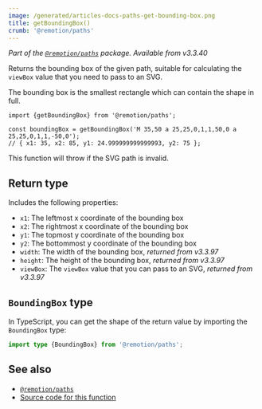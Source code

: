 ```yaml
---
image: /generated/articles-docs-paths-get-bounding-box.png
title: getBoundingBox()
crumb: '@remotion/paths'
---
```


_Part of the [`@remotion/paths`](/docs/paths) package. Available from v3.3.40_

Returns the bounding box of the given path, suitable for calculating the `viewBox` value that you need to pass to an SVG.

The bounding box is the smallest rectangle which can contain the shape in full.

```tsx twoslash title="get-bounding-box.ts"
import {getBoundingBox} from '@remotion/paths';

const boundingBox = getBoundingBox('M 35,50 a 25,25,0,1,1,50,0 a 25,25,0,1,1,-50,0');
// { x1: 35, x2: 85, y1: 24.999999999999993, y2: 75 };
```

This function will throw if the SVG path is invalid.

## Return type

Includes the following properties:

- `x1`: The leftmost x coordinate of the bounding box
- `x2`: The rightmost x coordinate of the bounding box
- `y1`: The topmost y coordinate of the bounding box
- `y2`: The bottommost y coordinate of the bounding box
- `width`: The width of the bounding box, _returned from v3.3.97_
- `height`: The height of the bounding box, _returned from v3.3.97_
- `viewBox`: The `viewBox` value that you can pass to an SVG, _returned from v3.3.97_

## `BoundingBox` type

In TypeScript, you can get the shape of the return value by importing the `BoundingBox` type:

```ts twoslash
import type {BoundingBox} from '@remotion/paths';
```

## See also

- [`@remotion/paths`](/docs/paths)
- [Source code for this function](https://github.com/remotion-dev/remotion/blob/main/packages/paths/src/get-bounding-box.ts)
